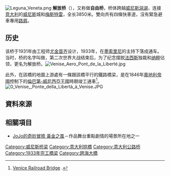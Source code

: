 {{noteTA
|zh-cn:米; zh-hk:米; zh-tw:公尺;
}}
[[File:Leguna_Veneta.png|thumb]]
'''解放桥'''（{{lang-it|Ponte della Libertà}}），又称做'''自由桥'''，桥体跨越[[威尼斯潟湖|威尼斯潟湖]]，连接[[意大利|意大利]]的[[威尼斯|威尼斯]]城和[[梅斯特雷|梅斯特雷]]，全长3850米。雙向共有四條快車道，沒有緊急避車專用[[路肩|路肩]]。

== 历史 ==
该桥于1931年由工程师[[尤金苗齐|尤金苗齐]]设计，1933年，在[[墨索里尼|墨索里尼]]的主持下落成通车。当时，桥的名字叫做{{lang-it|Ponte Littorio}}，第二次世界大战结束后，为了纪念摆脱[[法西斯|法西斯]]独裁和[[纳粹|纳粹]]佔领，更名为解放桥。[[File:Venise_Aero_Pont_de_la_Liberté.jpg|thumb]]

此外，在該橋的地圖上游處有一條跟該橋平行的鐵路橋梁，是在1846年[[奧地利帝國|奧地利帝國]]控制下的[[倫巴第-威尼西亞王國|倫巴第-威尼西亞王國]]時期竣工通車<ref>[https://structurae.net/structures/venice-railroad-bridge Venice Railroad Bridge] {{Wayback|url=https://structurae.net/structures/venice-railroad-bridge |date=20190401164831 }} {{en icon}}.</ref>。
[[File:0_Venise,_Ponte_della_Libertà_à_Venise.JPG|thumb]]
== 資料來源 ==
{{reflist}}

== 相關項目 ==
* [[黃金之風|JoJo的奇妙冒險 黃金之風]]－作品舞台重點劇情的場景所在地之一

{{Bridge-Stub}}

[[Category:威尼斯桥梁|Category:威尼斯桥梁]]
[[Category:意大利拱橋|Category:意大利拱橋]]
[[Category:意大利公路桥|Category:意大利公路桥]]
[[Category:1933年完工橋梁|Category:1933年完工橋梁]]
[[Category:跨海大橋|Category:跨海大橋]]